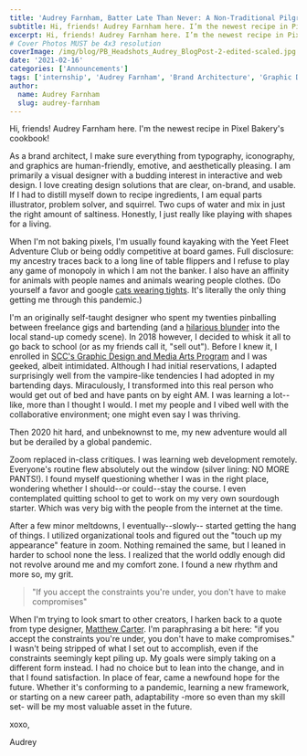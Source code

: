 ```yaml
---
title: 'Audrey Farnham, Batter Late Than Never: A Non-Traditional Pilgrimage to Find Meaning, Grit, and Satisfaction'
subtitle: Hi, friends! Audrey Farnham here. I’m the newest recipe in Pixel Bakery’s cookbook!
excerpt: Hi, friends! Audrey Farnham here. I’m the newest recipe in Pixel Bakery’s cookbook!
# Cover Photos MUST be 4x3 resolution
coverImage: /img/blog/PB_Headshots_Audrey_BlogPost-2-edited-scaled.jpg
date: '2021-02-16'
categories: ['Announcements']
tags: ['internship', 'Audrey Farnham', 'Brand Architecture', 'Graphic Designer', 'New Hire']
author:
  name: Audrey Farnham
  slug: audrey-farnham
---
```


Hi, friends! Audrey Farnham here. I'm the newest recipe in Pixel Bakery's cookbook!

As a brand architect, I make sure everything from typography, iconography, and graphics are human-friendly, emotive, and aesthetically pleasing. I am primarily a visual designer with a budding interest in interactive and web design. I love creating design solutions that are clear, on-brand, and usable. If I had to distill myself down to recipe ingredients, I am equal parts illustrator, problem solver, and squirrel. Two cups of water and mix in just the right amount of saltiness. Honestly, I just really like playing with shapes for a living.

When I'm not baking pixels, I'm usually found kayaking with the Yeet Fleet Adventure Club or being oddly competitive at board games. Full disclosure: my ancestry traces back to a long line of table flippers and I refuse to play any game of monopoly in which I am not the banker. I also have an affinity for animals with people names and animals wearing people clothes. (Do yourself a favor and google [cats wearing tights](https://www.google.com/search?q=cats+wearing+tights&source=lnms&tbm=isch). It's literally the only thing getting me through this pandemic.)

I'm an originally self-taught designer who spent my twenties pinballing between freelance gigs and bartending (and a [hilarious blunder](http://www.dailynebraskan.com/culture/local-comedian-loses-bet-embraces-newfound-passion/article_1886c922-6a5a-11e6-9414-07f73f45a9ae.html) into the local stand-up comedy scene). In 2018 however, I decided to whisk it all to go back to school (or as my friends call it, "sell out"). Before I knew it, I enrolled in [SCC's Graphic Design and Media Arts Program](https://www.southeast.edu/graphicdesignmediaarts/) and I was geeked, albeit intimidated. Although I had initial reservations, I adapted surprisingly well from the vampire-like tendencies I had adopted in my bartending days. Miraculously, I transformed into this real person who would get out of bed and have pants on by eight AM. I was learning a lot--like, more than I thought I would. I met my people and I vibed well with the collaborative environment; one might even say I was thriving.

Then 2020 hit hard, and unbeknownst to me, my new adventure would all but be derailed by a global pandemic.

Zoom replaced in-class critiques. I was learning web development remotely. Everyone's routine flew absolutely out the window (silver lining: NO MORE PANTS!). I found myself questioning whether I was in the right place, wondering whether I should--or could--stay the course. I even contemplated quitting school to get to work on my very own sourdough starter. Which was very big with the people from the internet at the time.

After a few minor meltdowns, I eventually--slowly-- started getting the hang of things. I utilized organizational tools and figured out the "touch up my appearance" feature in zoom. Nothing remained the same, but I leaned in harder to school none the less. I realized that the world oddly enough did not revolve around me and my comfort zone. I found a new rhythm and more so, my grit.

> "If you accept the constraints you're under, you don't have to make compromises"

When I'm trying to look smart to other creators, I harken back to a quote from type designer, [Matthew Carter](https://en.wikipedia.org/wiki/Matthew_Carter). I'm paraphrasing a bit here: "if you accept the constraints you're under, you don't have to make compromises." I wasn't being stripped of what I set out to accomplish, even if the constraints seemingly kept piling up. My goals were simply taking on a different form instead. I had no choice but to lean into the change, and in that I found satisfaction. In place of fear, came a newfound hope for the future. Whether it's conforming to a pandemic, learning a new framework, or starting on a new career path, adaptability -more so even than my skill set- will be my most valuable asset in the future.

xoxo,

Audrey
